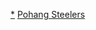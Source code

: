 {{football squad|teamname=浦項製鐵足球俱樂部|bgcolor=black|textcolor=white|bordercolor=red|name=Pohang Steelers squad
 | list=<div>
{{football squad2 player|no=1|name={{le|黃恩傑|Hwang In-jae}}}}
{{football squad2 player|no=2|name={{le|阿歷斯·格蘭特|Alex Grant (soccer)|格蘭特}}}}
{{football squad2 player|no=3|name={{le|李光俊|Lee Kwang-jun}}}}
{{football squad2 player|no=4|name={{le|田民廣|Jeon Min-gwang}}}}
{{football squad2 player|no=6|name={{le|申塡灝|Sin Jin-ho}}}}
{{football squad2 player|no=7|name={{le|鮑里斯·塔希茨基|Borys Tashchy|達舒治}}}}
{{football squad2 player|no=8|name={{le|馬里奧·克文西奇|Mario Kvesić|克文西奇}}}}
{{football squad2 player|no=10|name=[[姜祥佑]]}}
{{football squad2 player|no=11|name=[[李侊赫]]}}
{{football squad2 player|no=12|name={{le|宋敏圭 (足球員)|Song Min-kyu (footballer)|宋敏圭}}}}
{{football squad2 player|no=13|name={{le|權萬圭|Gwon Wan-gyu}}}}
{{football squad2 player|no=14|name=[[吳范錫]]}}
{{football squad2 player|no=15|name={{le|安熙成|Ahn Hae-seong}}}}
{{football squad2 player|no=16|name={{le|李承莫|Lee Seung-mo}}}}
{{football squad2 player|no=17|name={{le|沈光勳|Shin Kwang-hoon}}}}
{{football squad2 player|no=18|name={{le|李賢一|Lee Hyeon-Il (footballer)}}}}
{{football squad2 player|no=19|name={{le|金菊勳|Kim Joo-hwan}}}}
{{football squad2 player|no=20|name={{le|李浩賈|Lee Ho-jae}}}}
{{football squad2 player|no=21|name={{le|李俊 (足球員)|Lee Jun|李俊}}}}
{{football squad2 player|no=22|name={{le|朴在旭|Park Jae-woo}}}}
{{football squad2 player|no=23|name={{le|羅景浩|Roh Kyung-ho}}}}
{{football squad2 player|no=24|name={{le|金圭杓|Kwon Ki-pyo}}}}
{{football squad2 player|no=25|name={{le|金成舟|Kim Seong-ju}}}}
{{football squad2 player|no=26|name={{le|禹民古|Woo Min-geol}}}}
{{football squad2 player|no=27|name={{le|李錫圭|Lee Seok-gyu}}}}
{{football squad2 player|no=28|name={{le|崔宰永|Choi Jae-young}}}}
{{football squad2 player|no=29|name={{le|尹錫朱|Yoon Seok-ju}}}}
{{football squad2 player|no=30|name={{le|金倫聖|Kim Ryun-Sung}}}}
{{football squad2 player|no=31|name={{le|姜炫武|Kang Hyeon-mu}}}}
{{football squad2 player|no=33|name={{le|崔東潤|Choi Do-yoon}}}}
{{football squad2 player|no=38|name={{le|金鎮賢|Kim Jin-hyun (footballer, born 1999)}}}}
{{football squad2 player|no=39|name={{le|金東範|Kim Dong-bum}}}}
{{football squad2 player|no=41|name={{le|曹盛勳|Cho Sung-hoon (footballer)}}}}
{{football squad2 player|no=45|name={{le|薩繆爾·馮邦|Samuel Pungi|馮邦}}}}
{{football squad2 player|no=57|name={{le|李秀斌|Lee Soo-bin (footballer)}}}}
{{football squad2 player|no=66|name={{le|金俊浩 (足球員)|Kim Jun-ho|金俊浩}}}}
{{football squad2 player|no=77|name=[[林尚協]]}}
{{football squad2 player|no=79|name={{le|高永俊|Go Young-joon}}}}
{{football squad2 player|no=82|name={{le|帕拉西奧斯|Manuel Palacios}}}}
{{football squad2 player|no=88|name={{le|權基杓|Kwon Gi-pyo}}}}
{{football squad2 player|no=91|name={{le|盧志勛 (足球員)|Noh Ji-hoon|盧志勛}}}}
{{football squad2 player|no=99|name={{le|李志勇|Lee Ji-yong}}}}
{{football squad manager|name={{le|金基東|Kim Gi-dong}}}}
</div>
}}
<noinclude>
{{DEFAULTSORT: Pohang Steelers Squad 2021}}
[[Category:浦項製鐵球员|*]]
[[Category:南韓足球球隊名單模板|Pohang Steelers]]
</noinclude>